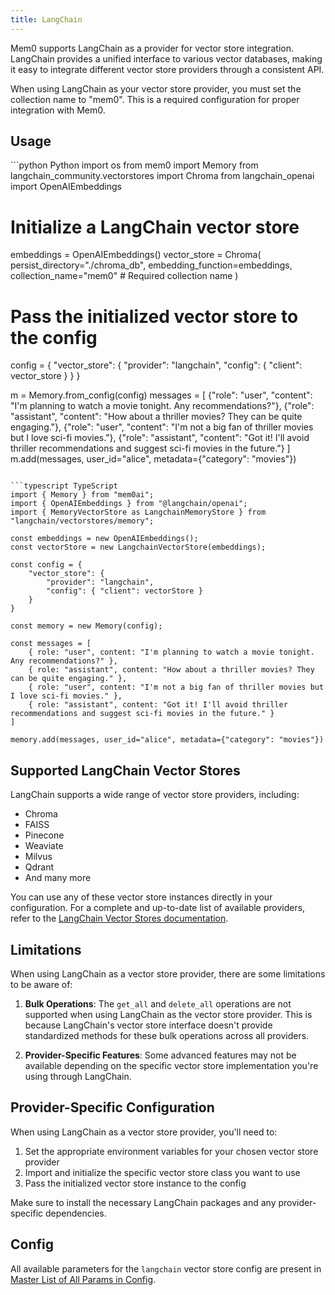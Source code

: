 ```yaml
---
title: LangChain
---
```


Mem0 supports LangChain as a provider for vector store integration. LangChain provides a unified interface to various vector databases, making it easy to integrate different vector store providers through a consistent API.

<Note>
  When using LangChain as your vector store provider, you must set the collection name to "mem0". This is a required configuration for proper integration with Mem0.
</Note>

## Usage

<CodeGroup>
```python Python
import os
from mem0 import Memory
from langchain_community.vectorstores import Chroma
from langchain_openai import OpenAIEmbeddings

# Initialize a LangChain vector store
embeddings = OpenAIEmbeddings()
vector_store = Chroma(
    persist_directory="./chroma_db",
    embedding_function=embeddings,
    collection_name="mem0"  # Required collection name
)

# Pass the initialized vector store to the config
config = {
    "vector_store": {
        "provider": "langchain",
        "config": {
            "client": vector_store
        }
    }
}

m = Memory.from_config(config)
messages = [
    {"role": "user", "content": "I'm planning to watch a movie tonight. Any recommendations?"},
    {"role": "assistant", "content": "How about a thriller movies? They can be quite engaging."},
    {"role": "user", "content": "I'm not a big fan of thriller movies but I love sci-fi movies."},
    {"role": "assistant", "content": "Got it! I'll avoid thriller recommendations and suggest sci-fi movies in the future."}
]
m.add(messages, user_id="alice", metadata={"category": "movies"})
```

```typescript TypeScript
import { Memory } from "mem0ai";
import { OpenAIEmbeddings } from "@langchain/openai";
import { MemoryVectorStore as LangchainMemoryStore } from "langchain/vectorstores/memory";

const embeddings = new OpenAIEmbeddings();
const vectorStore = new LangchainVectorStore(embeddings);

const config = {
    "vector_store": {
        "provider": "langchain",
        "config": { "client": vectorStore }
    }
}

const memory = new Memory(config);

const messages = [
    { role: "user", content: "I'm planning to watch a movie tonight. Any recommendations?" },
    { role: "assistant", content: "How about a thriller movies? They can be quite engaging." },
    { role: "user", content: "I'm not a big fan of thriller movies but I love sci-fi movies." },
    { role: "assistant", content: "Got it! I'll avoid thriller recommendations and suggest sci-fi movies in the future." }
]

memory.add(messages, user_id="alice", metadata={"category": "movies"})
```
</CodeGroup>

## Supported LangChain Vector Stores

LangChain supports a wide range of vector store providers, including:

- Chroma
- FAISS
- Pinecone
- Weaviate
- Milvus
- Qdrant
- And many more

You can use any of these vector store instances directly in your configuration. For a complete and up-to-date list of available providers, refer to the [LangChain Vector Stores documentation](https://python.langchain.com/docs/integrations/vectorstores).

## Limitations

When using LangChain as a vector store provider, there are some limitations to be aware of:

1. **Bulk Operations**: The `get_all` and `delete_all` operations are not supported when using LangChain as the vector store provider. This is because LangChain's vector store interface doesn't provide standardized methods for these bulk operations across all providers.

2. **Provider-Specific Features**: Some advanced features may not be available depending on the specific vector store implementation you're using through LangChain.

## Provider-Specific Configuration

When using LangChain as a vector store provider, you'll need to:

1. Set the appropriate environment variables for your chosen vector store provider
2. Import and initialize the specific vector store class you want to use
3. Pass the initialized vector store instance to the config

<Note>
  Make sure to install the necessary LangChain packages and any provider-specific dependencies.
</Note>

## Config

All available parameters for the `langchain` vector store config are present in [Master List of All Params in Config](../config).
